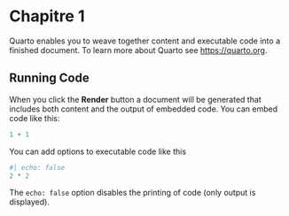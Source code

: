 # Chapitre 1

Quarto enables you to weave together content and executable code into a finished document. To learn more about Quarto see <https://quarto.org>.

## Running Code
When you click the **Render** button a document will be generated that includes both content and the output of embedded code. You can embed code like this:

```r
1 + 1
```

You can add options to executable code like this

```r
#| echo: false
2 * 2
```

The `echo: false` option disables the printing of code (only output is displayed).
